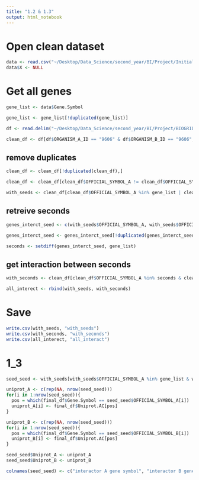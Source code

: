 ```yaml
---
title: "1.2 & 1.3"
output: html_notebook
---
```


# Open clean dataset
```r
data <- read.csv("~/Desktop/Data_Science/second_year/BI/Project/Initial_Gene_Dataset.csv")
data$X <- NULL
```


# Get all genes
```r
gene_list <- data$Gene.Symbol

gene_list <- gene_list[!duplicated(gene_list)]
```

```r
df <- read.delim("~/Desktop/Data_Science/second_year/BI/Project/BIOGRID-ORGANISM-Homo_sapiens-4.2.192.tab.txt", header = TRUE, sep = "\t", dec = ".")
```

```r
clean_df <- df[df$ORGANISM_A_ID == "9606" & df$ORGANISM_B_ID == "9606", c("OFFICIAL_SYMBOL_A", "OFFICIAL_SYMBOL_B")]
```

## remove duplicates
```r
clean_df <- clean_df[!duplicated(clean_df),]
```

```r
clean_df <- clean_df[clean_df$OFFICIAL_SYMBOL_A != clean_df$OFFICIAL_SYMBOL_B, ]
```


```r
with_seeds <- clean_df[clean_df$OFFICIAL_SYMBOL_A %in% gene_list | clean_df$OFFICIAL_SYMBOL_B %in% gene_list,]
```

## retreive seconds
```r
genes_interct_seed <- c(with_seeds$OFFICIAL_SYMBOL_A, with_seeds$OFFICIAL_SYMBOL_B)
```

```r
genes_interct_seed <- genes_interct_seed[!duplicated(genes_interct_seed)]
```

```r
seconds <- setdiff(genes_interct_seed, gene_list)
```
## get interaction between seconds
```r
with_seconds <- clean_df[clean_df$OFFICIAL_SYMBOL_A %in% seconds & clean_df$OFFICIAL_SYMBOL_B %in% seconds,]
```

```r
all_interect <- rbind(with_seeds, with_seconds)
```

# Save
```r
write.csv(with_seeds, "with_seeds")
write.csv(with_seconds, "with_seconds")
write.csv(all_interect, "all_interact")
```


# 1_3
```r
seed_seed <- with_seeds[with_seeds$OFFICIAL_SYMBOL_A %in% gene_list & with_seeds$OFFICIAL_SYMBOL_B %in% gene_list,  ]
```

```r
uniprot_A <- c(rep(NA, nrow(seed_seed)))
for(i in 1:nrow(seed_seed)){
  pos = which(final_df$Gene.Symbol == seed_seed$OFFICIAL_SYMBOL_A[i])
  uniprot_A[i] <- final_df$Uniprot.AC[pos]
}

uniprot_B <- c(rep(NA, nrow(seed_seed)))
for(i in 1:nrow(seed_seed)){
  pos = which(final_df$Gene.Symbol == seed_seed$OFFICIAL_SYMBOL_B[i])
  uniprot_B[i] <- final_df$Uniprot.AC[pos]
}
```

```r
seed_seed$Uniprot_A <- uniprot_A 
seed_seed$Uniprot_B <- uniprot_B 

colnames(seed_seed) <- c("interactor A gene symbol", "interactor B gene symbol", "interactor A Uniprot AC", "interactor B Uniprot AC")

```




